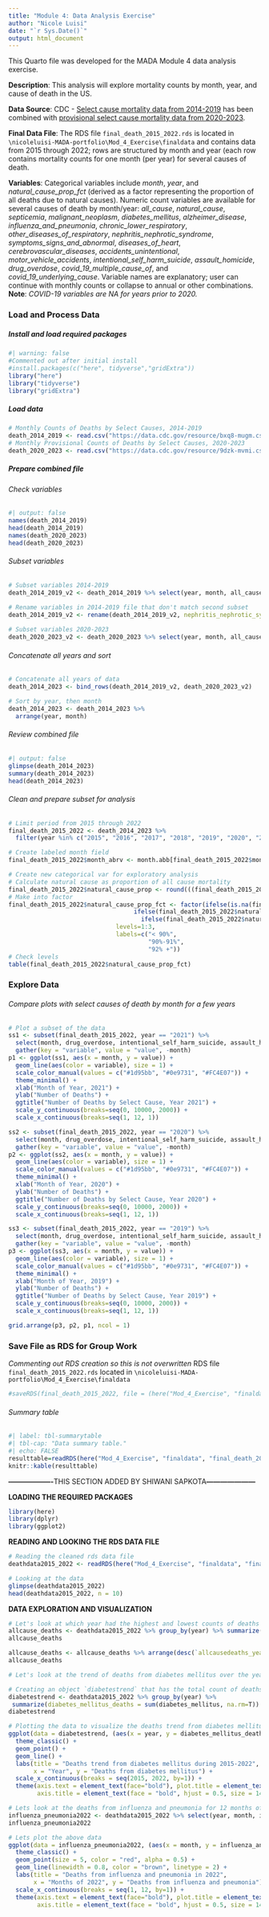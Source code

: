 ```yaml
---
title: "Module 4: Data Analysis Exercise"
author: "Nicole Luisi"
date: "`r Sys.Date()`"
output: html_document
---
```


This Quarto file was developed for the MADA Module 4 data analysis exercise.

**Description**: This analysis will explore mortality counts by month, year, and cause of death in the US.

**Data Source**: CDC - [Select cause mortality data from 2014-2019](https://data.cdc.gov/NCHS/Monthly-Counts-of-Deaths-by-Select-Causes-2014-201/bxq8-mugm) has been combined with [provisional select cause mortality data from 2020-2023](https://data.cdc.gov/NCHS/Monthly-Provisional-Counts-of-Deaths-by-Select-Cau/9dzk-mvmi).

**Final Data File**: The RDS file `final_death_2015_2022.rds` is located in `\nicoleluisi-MADA-portfolio\Mod_4_Exercise\finaldata` and contains data from 2015 through 2022; rows are structured by month and year (each row contains mortality counts for one month (per year) for several causes of death.

**Variables**: Categorical variables include *month*, *year*, and *natural_cause_prop_fct* (derived as a factor representing the proportion of all deaths due to natural causes). Numeric count variables are available for several causes of death by month/year: *all_cause*, *natural_cause*, *septicemia*, *malignant_neoplasm*, *diabetes_mellitus*, *alzheimer_disease*, *influenza_and_pneumonia*, *chronic_lower_respiratory*, *other_diseases_of_respiratory*, *nephritis_nephrotic_syndrome*, *symptoms_signs_and_abnormal*, *diseases_of_heart*, *cerebrovascular_diseases*, *accidents_unintentional*, *motor_vehicle_accidents*, *intentional_self_harm_suicide*, *assault_homicide*, *drug_overdose*, *covid_19_multiple_cause_of*, and *covid_19_underlying_cause*. Variable names are explanatory; user can continue with monthly counts or collapse to annual or other combinations. **Note**: *COVID-19 variables are NA for years prior to 2020.*

### **Load and Process Data**

##### **Install and load required packages**

```r
#| warning: false
#Commented out after initial install
#install.packages(c("here", tidyverse","gridExtra"))
library("here")
library("tidyverse")
library("gridExtra")
```

##### **Load data**

```r
# Monthly Counts of Deaths by Select Causes, 2014-2019
death_2014_2019 <- read.csv("https://data.cdc.gov/resource/bxq8-mugm.csv")
# Monthly Provisional Counts of Deaths by Select Causes, 2020-2023
death_2020_2023 <- read.csv("https://data.cdc.gov/resource/9dzk-mvmi.csv")
```

##### **Prepare combined file**

###### Check variables

```r
#| output: false
names(death_2014_2019)
head(death_2014_2019)
names(death_2020_2023)
head(death_2020_2023)
```

###### Subset variables

```r
# Subset variables 2014-2019
death_2014_2019_v2 <- death_2014_2019 %>% select(year, month, all_cause, natural_cause, septicemia, malignant_neoplasms, diabetes_mellitus, alzheimer_disease, influenza_and_pneumonia, chronic_lower_respiratory, other_diseases_of_respiratory, nephritis_nephrotic_syndrom, symptoms_signs_and_abnormal, diseases_of_heart, cerebrovascular_diseases, accidents_unintentional, motor_vehicle_accidents, intentional_self_harm_suicide, assault_homicide, drug_overdose)

# Rename variables in 2014-2019 file that don't match second subset  
death_2014_2019_v2 <- rename(death_2014_2019_v2, nephritis_nephrotic_syndrome = nephritis_nephrotic_syndrom)
   
# Subset variables 2020-2023                 
death_2020_2023_v2 <- death_2020_2023 %>% select(year, month, all_cause, natural_cause, septicemia, malignant_neoplasms, diabetes_mellitus, alzheimer_disease, influenza_and_pneumonia, chronic_lower_respiratory, other_diseases_of_respiratory, nephritis_nephrotic_syndrome, symptoms_signs_and_abnormal, diseases_of_heart, cerebrovascular_diseases, accidents_unintentional, motor_vehicle_accidents, intentional_self_harm_suicide, assault_homicide, drug_overdose, covid_19_multiple_cause_of, covid_19_underlying_cause)   
```

###### Concatenate all years and sort

```r
# Concatenate all years of data
death_2014_2023 <- bind_rows(death_2014_2019_v2, death_2020_2023_v2)

# Sort by year, then month
death_2014_2023 <- death_2014_2023 %>%
  arrange(year, month)
```

###### Review combined file

```r
#| output: false
glimpse(death_2014_2023)
summary(death_2014_2023)
head(death_2014_2023)
```

###### Clean and prepare subset for analysis

```r
# Limit period from 2015 through 2022
final_death_2015_2022 <- death_2014_2023 %>%
  filter(year %in% c("2015", "2016", "2017", "2018", "2019", "2020", "2021", "2022"))

# Create labeled month field
final_death_2015_2022$month_abrv <- month.abb[final_death_2015_2022$month] 

# Create new categorical var for exploratory analysis
# Calculate natural cause as proportion of all cause mortality
final_death_2015_2022$natural_cause_prop <- round(((final_death_2015_2022$natural_cause/final_death_2015_2022$all_cause)*100), digits=1)
# Make into factor
final_death_2015_2022$natural_cause_prop_fct <- factor(ifelse(is.na(final_death_2015_2022$natural_cause_prop),NA,
                                   ifelse(final_death_2015_2022$natural_cause_prop <90, 1, 
                                     ifelse(final_death_2015_2022$natural_cause_prop <= 91, 2, 3))),
                              levels=1:3,
                              labels=c("< 90%",
                                       "90%-91%",
                                       "92% +"))
# Check levels
table(final_death_2015_2022$natural_cause_prop_fct)
```

### **Explore Data**

###### Compare plots with select causes of death by month for a few years

```r
# Plot a subset of the data
ss1 <- subset(final_death_2015_2022, year == "2021") %>%
  select(month, drug_overdose, intentional_self_harm_suicide, assault_homicide) %>%
  gather(key = "variable", value = "value", -month)
p1 <- ggplot(ss1, aes(x = month, y = value)) + 
  geom_line(aes(color = variable), size = 1) +
  scale_color_manual(values = c("#1d95bb", "#0e9731", "#FC4E07")) +
  theme_minimal() +
  xlab("Month of Year, 2021") +
  ylab("Number of Deaths") +
  ggtitle("Number of Deaths by Select Cause, Year 2021") +
  scale_y_continuous(breaks=seq(0, 10000, 2000)) +
  scale_x_continuous(breaks=seq(1, 12, 1)) 

ss2 <- subset(final_death_2015_2022, year == "2020") %>%
  select(month, drug_overdose, intentional_self_harm_suicide, assault_homicide) %>%
  gather(key = "variable", value = "value", -month)
p2 <- ggplot(ss2, aes(x = month, y = value)) + 
  geom_line(aes(color = variable), size = 1) +
  scale_color_manual(values = c("#1d95bb", "#0e9731", "#FC4E07")) +
  theme_minimal() +
  xlab("Month of Year, 2020") +
  ylab("Number of Deaths") +
  ggtitle("Number of Deaths by Select Cause, Year 2020") +
  scale_y_continuous(breaks=seq(0, 10000, 2000)) +
  scale_x_continuous(breaks=seq(1, 12, 1)) 

ss3 <- subset(final_death_2015_2022, year == "2019") %>%
  select(month, drug_overdose, intentional_self_harm_suicide, assault_homicide) %>%
  gather(key = "variable", value = "value", -month)
p3 <- ggplot(ss3, aes(x = month, y = value)) + 
  geom_line(aes(color = variable), size = 1) +
  scale_color_manual(values = c("#1d95bb", "#0e9731", "#FC4E07")) +
  theme_minimal() +
  xlab("Month of Year, 2019") +
  ylab("Number of Deaths") +
  ggtitle("Number of Deaths by Select Cause, Year 2019") +
  scale_y_continuous(breaks=seq(0, 10000, 2000)) +
  scale_x_continuous(breaks=seq(1, 12, 1)) 

grid.arrange(p3, p2, p1, ncol = 1)
```

### **Save File as RDS for Group Work**

*Commenting out RDS creation so this is not overwritten* RDS file `final_death_2015_2022.rds` located in `\nicoleluisi-MADA-portfolio\Mod_4_Exercise\finaldata`

```r
#saveRDS(final_death_2015_2022, file = (here("Mod_4_Exercise", "finaldata", "final_death_2015_2022.rds")))
```

###### Summary table

```r
#| label: tbl-summarytable
#| tbl-cap: "Data summary table."
#| echo: FALSE
resulttable=readRDS(here("Mod_4_Exercise", "finaldata", "final_death_2015_2022.rds"))
knitr::kable(resulttable)
```

**-------------------**THIS SECTION ADDED BY SHIWANI SAPKOTA**---------------------**

**LOADING THE REQUIRED PACKAGES**

```r
library(here)
library(dplyr)
library(ggplot2)
```

**READING AND LOOKING THE RDS DATA FILE**

```r
# Reading the cleaned rds data file
deathdata2015_2022 <- readRDS(here("Mod_4_Exercise", "finaldata", "final_death_2015_2022.rds"))

# Looking at the data
glimpse(deathdata2015_2022)
head(deathdata2015_2022, n = 10)
```

**DATA EXPLORATION AND VISUALIZATION**

```r
# Let's look at which year had the highest and lowest counts of deaths from all cause of mortality during 2015-2022
allcause_deaths <- deathdata2015_2022 %>% group_by(year) %>% summarize(allcausedeaths_years = sum(all_cause, na.rm=T))
allcause_deaths

allcause_deaths <- allcause_deaths %>% arrange(desc(`allcausedeaths_years`))
allcause_deaths
```

```r
# Let's look at the trend of deaths from diabetes mellitus over the years 2015-2022

# Creating an object `diabetestrend` that has the total count of deaths from diabetes mellitus in each years of 2015-2022
diabetestrend <- deathdata2015_2022 %>% group_by(year) %>%
 summarize(diabetes_mellitus_deaths = sum(diabetes_mellitus, na.rm=T))
diabetestrend

# Plotting the data to visualize the deaths trend from diabetes mellitus during 2015-2022
ggplot(data = diabetestrend, (aes(x = year, y = diabetes_mellitus_deaths))) +
  theme_classic() +
  geom_point() +
  geom_line() +
  labs(title = "Deaths trend from diabetes mellitus during 2015-2022", 
       x = "Year", y = "Deaths from diabetes mellitus") +
  scale_x_continuous(breaks = seq(2015, 2022, by=1)) +
  theme(axis.text = element_text(face="bold"), plot.title = element_text(face = "bold", hjust = 0.5, size = 14),
        axis.title = element_text(face = "bold", hjust = 0.5, size = 14))
```

```r
# Lets look at the deaths from influenza and pneumonia for 12 months of the year 2022
influenza_pneumonia2022 <- deathdata2015_2022 %>% select(year, month, influenza_and_pneumonia) %>% filter(year == 2022)
influenza_pneumonia2022

# Lets plot the above data
ggplot(data = influenza_pneumonia2022, (aes(x = month, y = influenza_and_pneumonia))) +
  theme_classic() +
  geom_point(size = 5, color = "red", alpha = 0.5) + 
  geom_line(linewidth = 0.8, color = "brown", linetype = 2) +
  labs(title = "Deaths from influenza and pneumonia in 2022", 
       x = "Months of 2022", y = "Deaths from influenza and pneumonia") +
  scale_x_continuous(breaks = seq(1, 12, by=1)) +
  theme(axis.text = element_text(face="bold"), plot.title = element_text(face = "bold", hjust = 0.5, size = 14),
        axis.title = element_text(face = "bold", hjust = 0.5, size = 14))
```
